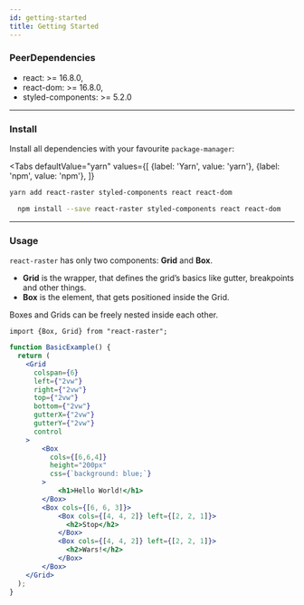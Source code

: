 ```yaml
---
id: getting-started
title: Getting Started
---
```


### PeerDependencies

- react: >= 16.8.0,
- react-dom: >= 16.8.0,
- styled-components: >= 5.2.0
---

### Install
Install all dependencies with your favourite `package-manager`:


<Tabs
  defaultValue="yarn"
  values={[
    {label: 'Yarn', value: 'yarn'},
    {label: 'npm', value: 'npm'},
  ]}
>
<TabItem value="yarn">

```bash
yarn add react-raster styled-components react react-dom
```  

</TabItem>
<TabItem value="npm">

```bash 
  npm install --save react-raster styled-components react react-dom
```

</TabItem>
</Tabs>


---
### Usage
`react-raster` has only two components: **Grid** and **Box**.
- **Grid** is the wrapper, that defines the grid’s basics like gutter, breakpoints and other things.
- **Box** is the element, that gets positioned inside the Grid.

Boxes and Grids can be freely nested inside each other.

```tsx
import {Box, Grid} from "react-raster";
```  


```jsx live
function BasicExample() {
  return (
    <Grid
      colspan={6}
      left={"2vw"}
      right={"2vw"}
      top={"2vw"}
      bottom={"2vw"}
      gutterX={"2vw"}
      gutterY={"2vw"}
      control
    >
        <Box 
          cols={[6,6,4]}
          height="200px"
          css={`background: blue;`}
        >
            <h1>Hello World!</h1>
        </Box>
        <Box cols={[6, 6, 3]}>
            <Box cols={[4, 4, 2]} left={[2, 2, 1]}>
              <h2>Stop</h2>
            </Box>
            <Box cols={[4, 4, 2]} left={[2, 2, 1]}>
              <h2>Wars!</h2>
            </Box>
        </Box>
    </Grid>
  );
}
```